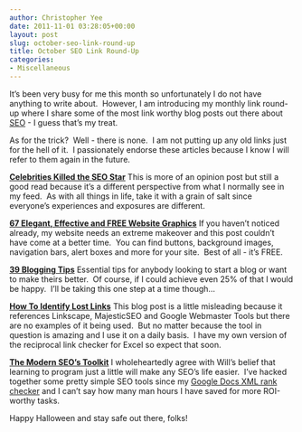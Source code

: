 ```yaml
---
author: Christopher Yee
date: 2011-11-01 03:28:05+00:00
layout: post
slug: october-seo-link-round-up
title: October SEO Link Round-Up
categories:
- Miscellaneous
---
```


It's been very busy for me this month so unfortunately I do not have anything to write about.  However, I am introducing my monthly link round-up where I share some of the most link worthy blog posts out there about [SEO](http://www.christopheryee.org/category/search-engine-optimization/) - I guess that's my treat.

As for the trick?  Well - there is none.  I am not putting up any old links just for the hell of it.  I passionately endorse these articles because I know I will refer to them again in the future.

[**Celebrities Killed the SEO Star**](http://www.seobook.com/celebrities-killed-seo-star)
This is more of an opinion post but still a good read because it's a different perspective from what I normally see in my feed.  As with all things in life, take it with a grain of salt since everyone's experiences and exposures are different.

[**67 Elegant, Effective and FREE Website Graphics**](http://www.copyblogger.com/free-website-graphics/)
If you haven't noticed already, my website needs an extreme makeover and this post couldn't have come at a better time.  You can find buttons, background images, navigation bars, alert boxes and more for your site.  Best of all - it's FREE.



[**39 Blogging Tips**](http://www.conversationmarketing.com/2011/10/39-blogging-tips.htm)
Essential tips for anybody looking to start a blog or want to make theirs better.  Of course, if I could achieve even 25% of that I would be happy.  I'll be taking this one step at a time though...

[**How To Identify Lost Links**](http://seogadget.co.uk/how-to-find-lost-links/)
This blog post is a little misleading because it references Linkscape, MajesticSEO and Google Webmaster Tools but there are no examples of it being used.  But no matter because the tool in question is amazing and I use it on a daily basis.  I have my own version of the reciprocal link checker for Excel so expect that soon.

[**The Modern SEO's Toolkit**](http://www.distilled.net/blog/seo/the-modern-seos-toolkit-my-rant-about-learning-to-code/)
I wholeheartedly agree with Will's belief that learning to program just a little will make any SEO's life easier.  I've hacked together some pretty simple SEO tools since my [Google Docs XML rank checker](http://www.christopheryee.org/rank-checking-google-docs-importxml-function/) and I can't say how many man hours I have saved for more ROI-worthy tasks.

Happy Halloween and stay safe out there, folks!
